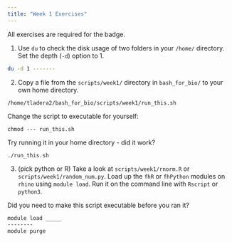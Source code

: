 ```yaml
---
title: "Week 1 Exercises"
---
```


All exercises are required for the badge.

1. Use `du` to check the disk usage of two folders in your `/home/` directory. Set the depth (`-d`) option to 1. 

```bash
du -d 1 -------
```

2. Copy a file from the `scripts/week1/` directory in `bash_for_bio/` to your own home directory.

`/home/tladera2/bash_for_bio/scripts/week1/run_this.sh`

Change the script to executable for yourself:

`chmod --- run_this.sh`

Try running it in your home directory - did it work?

`./run_this.sh`

3. (pick python or R) Take a look at `scripts/week1/rnorm.R` or `scripts/week1/random_num.py`. Load up the `fhR` or `fhPython` modules on `rhino` using `module load`. Run it on the command line with `Rscript` or `python3`. 

Did you need to make this script executable before you ran it?

```bash
module load _____
--------
module purge
```